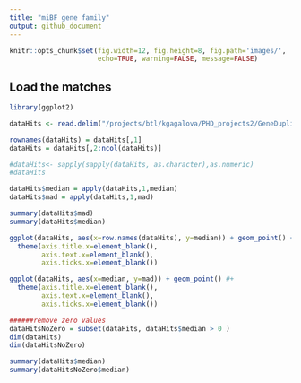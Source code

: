 ```yaml
---
title: "miBF gene family"
output: github_document
---
```


```r
knitr::opts_chunk$set(fig.width=12, fig.height=8, fig.path='images/',
                      echo=TRUE, warning=FALSE, message=FALSE)
```

## Load the matches

```r
library(ggplot2)

dataHits <- read.delim("/projects/btl/kgagalova/PHD_projects2/GeneDuplicationTool/data/miBF/WS77111geneFamilies/all_summaryHits.tsv", header=FALSE)

rownames(dataHits) = dataHits[,1]
dataHits = dataHits[,2:ncol(dataHits)]

#dataHits<- sapply(sapply(dataHits, as.character),as.numeric)
#dataHits

dataHits$median = apply(dataHits,1,median)
dataHits$mad = apply(dataHits,1,mad)

summary(dataHits$mad)
summary(dataHits$median)

ggplot(dataHits, aes(x=row.names(dataHits), y=median)) + geom_point() + 
  theme(axis.title.x=element_blank(),
        axis.text.x=element_blank(),
        axis.ticks.x=element_blank())

ggplot(dataHits, aes(x=median, y=mad)) + geom_point() #+ 
  theme(axis.title.x=element_blank(),
        axis.text.x=element_blank(),
        axis.ticks.x=element_blank())

######remove zero values
dataHitsNoZero = subset(dataHits, dataHits$median > 0 )
dim(dataHits)
dim(dataHitsNoZero)

summary(dataHits$median)
summary(dataHitsNoZero$median)
```
